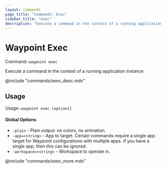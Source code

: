 ```yaml
---
layout: commands
page_title: "Commands: Exec"
sidebar_title: "exec"
description: "Execute a command in the context of a running application instance"
---
```


# Waypoint Exec

Command: `waypoint exec`

Execute a command in the context of a running application instance

@include "commands/exec_desc.mdx"

## Usage

Usage: `waypoint exec [options]`

#### Global Options

- `-plain` - Plain output: no colors, no animation.
- `-app=<string>` - App to target. Certain commands require a single app target for Waypoint configurations with multiple apps. If you have a single app, then this can be ignored.
- `-workspace=<string>` - Workspace to operate in.

@include "commands/exec_more.mdx"
